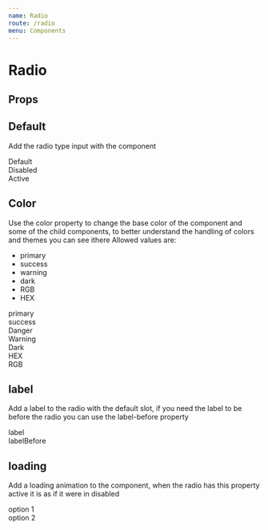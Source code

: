 ```yaml
---
name: Radio
route: /radio
menu: Components
---
```




# Radio

## Props

<Props of={Radio} />

## Default

Add the radio type input with the component <rs-radio />

<Playground>
  <section class="d-section">
    <div class="d-section__item">
      <Radio>Default</Radio>
    </div>
    <div class="d-section__item">
      <Radio disabled>Disabled</Radio>
    </div>
    <div class="d-section__item">
      <Radio isChecked>Active</Radio>
    </div>
  </section>
</Playground>

## Color

Use the color property to change the base color of the component and some of the child components, to better understand the handling of colors and themes you can see ithere
Allowed values ​​are:
- primary
- success
- warning
- dark
- RGB
- HEX

<Playground>
  <section class="d-section">
    <div class="d-section__item">
      <Radio color="primary" isChecked>primary</Radio>
    </div>
    <div class="d-section__item">
      <Radio color="success" isChecked>success</Radio>
    </div>
    <div class="d-section__item">
      <Radio color="danger" isChecked>Danger</Radio>
    </div>
    <div class="d-section__item">
      <Radio color="warning" isChecked>Warning</Radio>
    </div>
    <div class="d-section__item">
      <Radio color="dark" isChecked>Dark</Radio>
    </div>
    <div class="d-section__item">
      <Radio color="#7d33ff" isChecked>HEX</Radio>
    </div>
    <div class="d-section__item">
      <Radio color="rgb(59,222,200)" isChecked>RGB</Radio>
    </div>
  </section>
</Playground>

## label

Add a label to the radio with the default slot, if you need the label to be before the radio you can use the label-before property

<Playground>
  <section class="d-section">
    <div class="d-section__item">
      <Radio>label</Radio>
    </div>
    <div class="d-section__item">
      <Radio labelBefore>labelBefore</Radio>
    </div>
  </section>
</Playground>

## loading

Add a loading animation to the component, when the radio has this property active it is as if it were in disabled

<Playground>
  <section class="d-section">
    <div class="d-section__item">
      <Radio loading>option 1</Radio>
    </div>
    <div class="d-section__item">
      <Radio loading>option 2</Radio>
    </div>
  </section>
</Playground>

